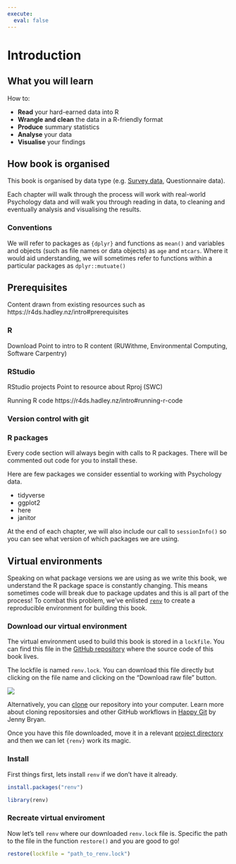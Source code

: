```yaml
---
execute:
  eval: false
---  
```


# Introduction

## What you will learn

How to: 

- **Read** your hard-earned data into R 
- **Wrangle and clean** the data in a R-friendly format
- **Produce** summary statistics
- **Analyse** your data
- **Visualise** your findings

<!-- Some simply, yet profound conceptual diagram that shows the reader all these processes -->

## How book is organised 

This book is organised by data type (e.g. [Survey data](survery.qmd), Questionnaire data). 

Each chapter will walk through the process will work with real-world Psychology data and will walk you through  reading in data, to cleaning and eventually analysis and visualising the results. 

### Conventions

We will refer to packages as `{dplyr}` and functions as `mean()` and variables and objects (such as file names or data objects) as `age` and `mtcars`. Where it would aid understanding, we will sometimes refer to functions within a particular packages as `dplyr::mutuate()`

## Prerequisites 

Content drawn from existing resources such as https://r4ds.hadley.nz/intro#prerequisites

### R 
Download 
Point to intro to R content (RUWithme, Environmental Computing, Software Carpentry)
	
### RStudio 
RStudio projects
Point to resource about Rproj (SWC)

Running R code
https://r4ds.hadley.nz/intro#running-r-code

### Version control with git

### R packages

Every code section will always begin with calls to R packages. There will be commented out code for you to install these. 

Here are few packages we consider essential to working with Psychology data. 

- tidyverse 
- ggplot2
- here
- janitor

At the end of each chapter, we will also include our call to `sessionInfo()` so you can see what version of which packages we are using. 

## Virtual environments

Speaking on what package versions we are using as we write this book, we understand the R package space is constantly changing. This means sometimes code will break due to package updates and this is all part of the process! To combat this problem, we've enlisted [`renv`](https://rstudio.github.io/renv/articles/renv.html#getting-started) to create a reproducible environment for building this book. 

### Download our virtual environment

The virtual environment used to build this book is stored in a `lockfile`. You can find this file in the [GitHub repository](https://github.com/unsw-edu-au/r4psych) where the source code of this book lives. 

The lockfile is named `renv.lock`. You can download this file directly but clicking on the file name and clicking on the "Download raw file" button.

![](images/renv.png)

Alternatively, you can [clone](https://happygitwithr.com/clone.html?q=clone#clone) our repository into your computer. Learn more about cloning repositorsies and other GitHub workflows in [Happy Git](https://happygitwithr.com/) by Jenny Bryan. 

Once you have this file downloaded, move it in a relevant [project directory]() and then we can let `{renv}` work its magic. 

### Install

First things first, lets install `renv` if we don't have it already. 

```r
install.packages("renv")

library(renv)
```
### Recreate virtual enviroment

Now let's tell `renv` where our downloaded `renv.lock` file is. Specific the path to the file in the function `restore()` and you are good to go!

```r
restore(lockfile = "path_to_renv.lock")
```





